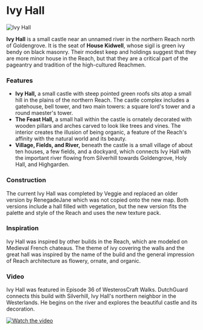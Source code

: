 

# Ivy Hall

<Image src="https://cdn.sanity.io/images/1as7cn02/production/53eb53beac98cefaccde57ead52f796f94e52e76-1280x720.png?w=976&h=350&fit=crop&crop=center&auto=format" alt="Ivy Hall" width={976} height={350}  />

<ProjectDetails
  floatRight
  region="Reach"
  house="House Kidwell"
  type="Castle"
  status="Completed"
  warp="/warp ivyhall"
  projectLead="Veggie"
  dateStarted="September 20, 2014"
  dateCompleted="September 20, 2014"
/>

**Ivy Hall** is a small castle near an unnamed river in the northern Reach north of Goldengrove. It is the seat of **House Kidwell**, whose sigil is green ivy bendy on black masonry. Their modest keep and holdings suggest that they are more minor house in the Reach, but that they are a critical part of the pageantry and tradition of the high-cultured Reachmen.

### Features

* **Ivy Hall,** a small castle with steep pointed green roofs sits atop a small hill in the plains of the northern Reach. The castle complex includes a gatehouse, bell tower, and two main towers: a square lord's tower and a round maester's tower.
* **The Feast Hall,** a small hall within the castle is ornately decorated with wooden pillars and arches carved to look like trees and vines. The interior creates the illusion of being organic, a feature of the Reach's affinity with the natural world and its beauty.
* **Village, Fields, and River,** beneath the castle is a small village of about ten houses, a few fields, and a dockyard, which connects Ivy Hall with the important river flowing from Silverhill towards Goldengrove, Holy Hall, and Highgarden.

### Construction

The current Ivy Hall was completed by Veggie and replaced an older version by RenegadeJane which was not copied onto the new map. Both versions include a hall filled with vegetation, but the new version fits the palette and style of the Reach and uses the new texture pack.

### Inspiration

Ivy Hall was inspired by other builds in the Reach, which are modeled on Medieval French chateaus. The theme of ivy covering the walls and the great hall was inspired by the name of the build and the general impression of Reach architecture as flowery, ornate, and organic.

### Video

Ivy Hall was featured in Episode 36 of WesterosCraft Walks. DutchGuard connects this build with Silverhill, Ivy Hall's northern neighbor in the Westerlands. He begins on the river and explores the beautiful castle and its decoration.  



[![Watch the video](https://img.youtube.com/vi/oQwW04xbDiw/0.jpg)](https://www.youtube.com/embed/oQwW04xbDiw)
